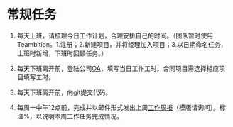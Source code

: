 # 常规任务  

1. 每天上班，请梳理今日工作计划，合理安排自己的时间。（团队暂时使用Teambition。1.注册；2.新建项目，并将经理加入项目；3.以日期命名任务，上班时新增，下班时回顾任务。）

2. 每天下班离开前，登陆公司[OA](http://192.168.0.212/instance-web/minstone/login)，填写当日工作工时。合同项目需选择相应项目填写工时。   

3. 每天下班离开前，向git提交代码。  

4. 每周一中午12点前，完成并以邮件形式发出上周[工作周报](http://git.minstone.com.cn/dataanalysisteam/minstone_data_analyze_team/work_standard/blob/master/WeeklyGuide_V1.0.md)（模版请询问）。标注%，以说明本周工作任务完成情况。  
